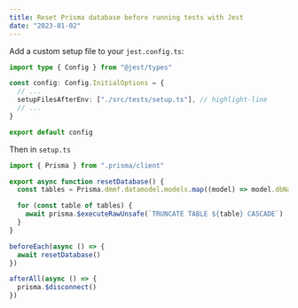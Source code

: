 ```yaml
---
title: Reset Prisma database before running tests with Jest
date: "2023-01-02"
---
```


Add a custom setup file to your `jest.config.ts`:

```ts title="jest.config.ts"
import type { Config } from "@jest/types"

const config: Config.InitialOptions = {
  // ...
  setupFilesAfterEnv: ["./src/tests/setup.ts"], // highlight-line
  // ...
}

export default config
```

Then in `setup.ts`

```ts title="setup.ts"
import { Prisma } from ".prisma/client"

export async function resetDatabase() {
  const tables = Prisma.dmmf.datamodel.models.map((model) => model.dbName)

  for (const table of tables) {
    await prisma.$executeRawUnsafe(`TRUNCATE TABLE ${table} CASCADE`)
  }
}

beforeEach(async () => {
  await resetDatabase()
})

afterAll(async () => {
  prisma.$disconnect()
})
```